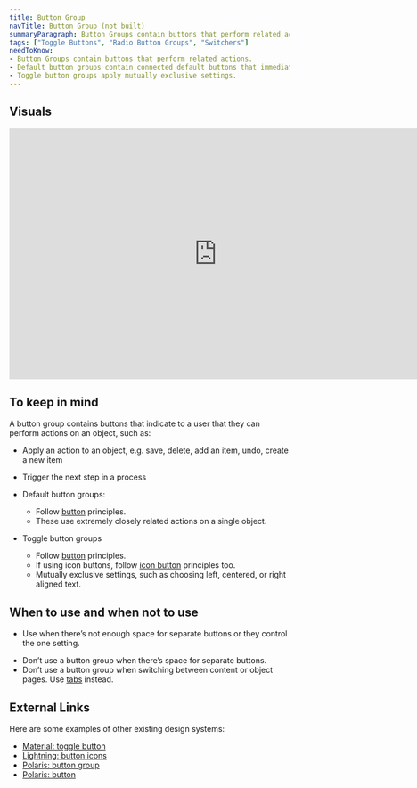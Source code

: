 ```yaml
---
title: Button Group
navTitle: Button Group (not built)
summaryParagraph: Button Groups contain buttons that perform related actions.
tags: ["Toggle Buttons", "Radio Button Groups", "Switchers"]
needToKnow:
- Button Groups contain buttons that perform related actions.
- Default button groups contain connected default buttons that immediately perform actions.
- Toggle button groups apply mutually exclusive settings.
---
```



## Visuals

<iframe style="border: none;" width="744" height="450" src="https://www.figma.com/embed?embed_host=share&url=https%3A%2F%2Fwww.figma.com%2Ffile%2Fe3TyAOZKfLg9cA01Iy1Mgm%2FKaizen-Site-embed%3Fnode-id%3D1292%253A0" allowfullscreen></iframe>

## To keep in mind

A button group contains buttons that indicate to a user that they can perform actions on an object, such as:

*   Apply an action to an object, e.g. save, delete, add an item, undo, create a new item
*   Trigger the next step in a process


*   Default button groups:
    *   Follow [button](/components/button) principles.
    *   These use extremely closely related actions on a single object.
*   Toggle button groups
    *   Follow [button](/components/button) principles.
    *   If using icon buttons, follow [icon button](/components/icon-button) principles too.
    *   Mutually exclusive settings, such as choosing left, centered, or right aligned text.

## When to use and when not to use

<DosAndDonts>
<Do>

- Use when there’s not enough space for separate buttons or they control the one setting.

</Do>
<Dont>

- Don’t use a button group when there’s space for separate buttons.
- Don’t use a button group when switching between content or object pages. Use [tabs](/components/tabs) instead.

</Dont>
</DosAndDonts>

## External Links

Here are some examples of other existing design systems:

- [Material: toggle button](https://material.io/design/components/buttons.html#toggle-button)
- [Lightning: button icons](https://www.lightningdesignsystem.com/components/button-icons/)
- [Polaris: button group](https://polaris.shopify.com/components/actions/button-group)
- [Polaris: button](https://polaris.shopify.com/components/actions/button)

